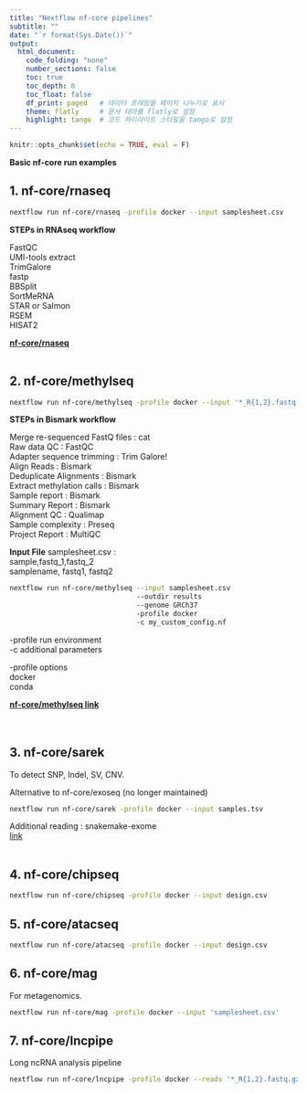 ```yaml
---
title: "Nextflow nf-core pipelines"
subtitle: ""
date: "`r format(Sys.Date())`"
output:
  html_document:
    code_folding: "none"
    number_sections: false
    toc: true
    toc_depth: 6
    toc_float: false
    df_print: paged   # 데이터 프레임을 페이지 나누기로 표시
    theme: flatly     # 문서 테마를 flatly로 설정
    highlight: tango  # 코드 하이라이트 스타일을 tango로 설정
---
```

```r
knitr::opts_chunk$set(echo = TRUE, eval = F)
```

<!-- nf-core 프로젝트는 여러 생물정보학 파이프라인을 제공하며, 각각의 파이프라인은 특정 연구 목적에 최적화되어 있습니다. 여기에 다른 몇 가지 nf-core 파이프라인의 기본 실행 명령 예시를 소개합니다: -->
**Basic nf-core run examples** 

## 1. nf-core/rnaseq

<!-- RNA 시퀀싱 데이터 분석을 위한 파이프라인으로, 품질 검사, 정렬, 유전자 및 전사 단위 발현 분석, 변이 탐지 등을 자동화합니다. -->

```bash
nextflow run nf-core/rnaseq -profile docker --input samplesheet.csv
```

**STEPs in RNAseq workflow**

FastQC<br>
UMI-tools extract<br>
TrimGalore <br>
fastp <br>
BBSplit <br>
SortMeRNA <br>
STAR or Salmon <br>
RSEM <br>
HISAT2 <br>


[**nf-core/rnaseq**](https://nf-co.re/rnaseq/3.17.0/docs/usage/)<br><br>

## 2. nf-core/methylseq

<!-- DNA 메틸레이션 데이터를 처리하고 분석하는 파이프라인으로, Bismark 또는 bwa-meth를 사용하여 처리합니다. -->

```bash
nextflow run nf-core/methylseq -profile docker --input '*_R{1,2}.fastq.gz'
```

**STEPs in Bismark workflow**

Merge re-sequenced FastQ files : cat <br>
Raw data QC : FastQC <br>
Adapter sequence trimming : Trim Galore! <br>
Align Reads : Bismark <br>
Deduplicate Alignments : Bismark <br>
Extract methylation calls : Bismark <br>
Sample report : Bismark <br>
Summary Report : Bismark <br>
Alignment QC : Qualimap <br>
Sample complexity	: Preseq <br>
Project Report : MultiQC <br>

**Input File**
samplesheet.csv : <br>
sample,fastq_1,fastq_2 <br>
samplename, fastq1, fastq2 <br>


```bash
nextflow run nf-core/methylseq --input samplesheet.csv 
                               --outdir results 
                               --genome GRCh37 
                               -profile docker 
                               -c my_custom_config.nf
```

-profile run environment  
-c additional parameters 

-profile options  
docker  
conda  

[**nf-core/methylseq link**](https://nf-co.re/methylseq/2.6.0/docs/usage/)<br>
<br><br>

## 3. nf-core/sarek

To detect SNP, Indel, SV, CNV.  

Alternative to nf-core/exoseq (no longer maintained)   
<!-- 암 유전체 분석을 위한 파이프라인으로, 정상 및 종양 샘플에서의 SNP, 인델, SV, 그리고 CNV를 찾아냅니다. -->

```bash
nextflow run nf-core/sarek -profile docker --input samples.tsv
```

Additional reading : snakemake-exome  
[link](https://jrderuiter.github.io/snakemake-exome/overview.html)<br><br> 

## 4. nf-core/chipseq

<!-- ChIP-Seq 데이터를 분석하는 파이프라인으로, 피크 콜링, 품질 관리 및 데이터 시각화를 포함합니다. -->

```bash
nextflow run nf-core/chipseq -profile docker --input design.csv
```

## 5. nf-core/atacseq

<!-- ATAC-seq 데이터를 분석하며, 피크 콜링, 품질 관리, 주석 및 유전자 조절 요소의 시각화를 처리합니다. -->

```bash
nextflow run nf-core/atacseq -profile docker --input design.csv
```


## 6. nf-core/mag

For metagenomics.
<!-- 미생물 군집 메타게노믹스 데이터에서 메타게노믹 및 메타트랜스크립토믹 어셈블리를 수행합니다. -->

```bash
nextflow run nf-core/mag -profile docker --input 'samplesheet.csv'
```

## 7. nf-core/lncpipe

Long ncRNA analysis pipeline
<!-- 장 ncRNA 분석 파이프라인으로, RNA-seq 데이터에서 lncRNA를 식별하고 분석합니다. -->

```bash
nextflow run nf-core/lncpipe -profile docker --reads '*_R{1,2}.fastq.gz' --genome GRCh38
```

<br><br>
